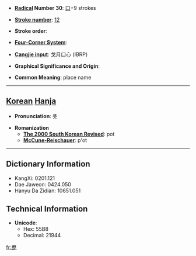 * '''[[Wiktionary:Chinese radical index| Radical]] Number 30''': [[Wiktionary:Chinese radical index 口|口]]+9 strokes

* '''[[Wiktionary:Chinese total strokes index|Stroke number]]''': [[Wiktionary:Chinese total strokes index 12|12]]

* '''Stroke order''': 

* '''[[Wiktionary:Chinese four corner index|Four-Corner System]]''': 

* '''[[Wiktionary:Chinese Cangjie index|Cangjie input]]''': 戈月口心 (IBRP)

* '''Graphical Significance and Origin''': 

* '''Common Meaning''': place name

----

== [[Korean]] [[Hanja]] ==

* '''Pronunciation''': 폿

* '''Romanization'''
** '''[[The 2000 South Korean Revised Romanization|The 2000 South Korean Revised]]''': pot
** '''[[McCune-Reischauer]]''': p'ot

----

== Dictionary Information ==

* KangXi: 0201.121
* Dae Jaweon: 0424.050
* Hanyu Da Zidian: 10651.051

== Technical Information ==

* '''Unicode''':
** Hex: 55B8
** Decimal: 21944

[[fr:喸]]